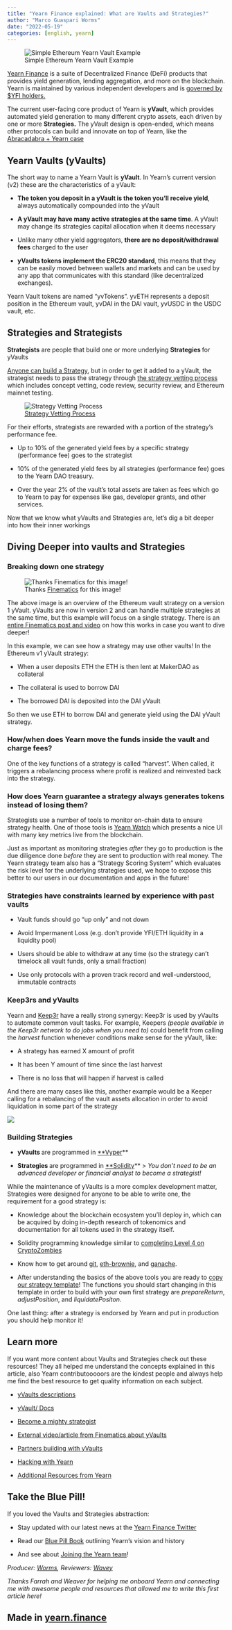 ```yaml
---
title: "Yearn Finance explained: What are Vaults and Strategies?"
author: "Marco Guaspari Worms"
date: "2022-05-19"
categories: [english, yearn]
---
```


![Simple Ethereum Yearn Vault Example](https://cdn-images-1.medium.com/max/8472/1*w_yyTn8XhKgxyiLPiEyVCw.png)

[Yearn Finance](http://yearn.finance/) is a suite of Decentralized Finance (DeFi) products that provides yield generation, lending aggregation, and more on the blockchain. Yearn is maintained by various independent developers and is [governed by $YFI holders.](https://medium.com/iearn/yearn-governance-explained-proposals-yfi-token-and-execution-113ec86c3a3f)

The current user-facing core product of Yearn is **yVault**, which provides automated yield generation to many different crypto assets, each driven by one or more **Strategies.** The yVault design is open-ended, which means other protocols can build and innovate on top of Yearn, like the [Abracadabra + Yearn case](https://twitter.com/MarcoWorms/status/1483223651684081670)

## Yearn Vaults (yVaults)

The short way to name a Yearn Vault is **yVault**. In Yearn’s current version (v2) these are the characteristics of a yVault:

* **The token you deposit in a yVault is the token you’ll receive yield**, always automatically compounded into the yVault

* **A yVault may have many active strategies at the same time**. A yVault may change its strategies capital allocation when it deems necessary

* Unlike many other yield aggregators, **there are no deposit/withdrawal fees** charged to the user

* **yVaults tokens implement the ERC20 standard**, this means that they can be easily moved between wallets and markets and can be used by any app that communicates with this standard (like decentralized exchanges).

Yearn Vault tokens are named “yvTokens”. yvETH represents a deposit position in the Ethereum vault, yvDAI in the DAI vault, yvUSDC in the USDC vault, etc.

## Strategies and Strategists

**Strategists** are people that build one or more underlying **Strategies **for yVaults

[Anyone can build a Strategy](https://docs.yearn.finance/developers/v2/getting-started), but in order to get it added to a yVault, the strategist needs to pass the strategy through [the strategy vetting process](https://docs.yearn.finance/developers/v2/getting-started#overview-of-our-vetting-process) which includes concept vetting, code review, security review, and Ethereum mainnet testing.

![[Strategy Vetting Process](https://docs.yearn.finance/developers/v2/getting-started#overview-of-our-vetting-process)](https://cdn-images-1.medium.com/max/13056/1*SpI9Okc__uDLVlq_Yc8wQw.png)

For their efforts, strategists are rewarded with a portion of the strategy’s performance fee.

* Up to 10% of the generated yield fees by a specific strategy (performance fee) goes to the strategist

* 10% of the generated yield fees by all strategies (performance fee) goes to the Yearn DAO treasury.

* Over the year 2% of the vault’s total assets are taken as fees which go to Yearn to pay for expenses like gas, developer grants, and other services.

Now that we know what yVaults and Strategies are, let’s dig a bit deeper into how their inner workings

## Diving Deeper into vaults and Strategies

### Breaking down one strategy

![Thanks [Finematics](https://twitter.com/finematics) for this image!](https://cdn-images-1.medium.com/max/2048/0*n4v8MB5KSs1FspkJ)

The above image is an overview of the Ethereum vault strategy on a version 1 yVault. yVaults are now in version 2 and can handle multiple strategies at the same time, but this example will focus on a single strategy. There is an [entire Finematics post and video](https://finematics.com/yearn-vaults-eth-vault-explained/) on how this works in case you want to dive deeper!

In this example, we can see how a strategy may use other vaults! In the Ethereum v1 yVault strategy:

* When a user deposits ETH the ETH is then lent at MakerDAO as collateral

* The collateral is used to borrow DAI

* The borrowed DAI is deposited into the DAI yVault

So then we use ETH to borrow DAI and generate yield using the DAI yVault strategy.

### How/when does Yearn move the funds inside the vault and charge fees?

One of the key functions of a strategy is called “harvest”. When called, it triggers a rebalancing process where profit is realized and reinvested back into the strategy.

### How does Yearn guarantee a strategy always generates tokens instead of losing them?

Strategists use a number of tools to monitor on-chain data to ensure strategy health. One of those tools is [Yearn Watch](https://yearn.watch/) which presents a nice UI with many key metrics live from the blockchain.

Just as important as monitoring strategies *after* they go to production is the due diligence done *before* they are sent to production with real money. The Yearn strategy team also has a “Strategy Scoring System” which evaluates the risk level for the underlying strategies used, we hope to expose this better to our users in our documentation and apps in the future!

### Strategies have constraints learned by experience with past vaults

* Vault funds should go “up only” and not down

* Avoid Impermanent Loss (e.g. don’t provide YFI/ETH liquidity in a liquidity pool)

* Users should be able to withdraw at any time (so the strategy can’t timelock all vault funds, only a small fraction)

* Use only protocols with a proven track record and well-understood, immutable contracts

### Keep3rs and yVaults

Yearn and [Keep3r](https://docs.keep3r.network/) have a really strong synergy: Keep3r is used by yVaults to automate common vault tasks. For example, Keepers *(people available in the Keep3r network to do jobs when you need to) *could benefit from calling the *harvest* function whenever conditions make sense for the yVault, like:

* A strategy has earned X amount of profit

* It has been Y amount of time since the last harvest

* There is no loss that will happen if harvest is called

And there are many cases like this, another example would be a Keeper calling for a rebalancing of the vault assets allocation in order to avoid liquidation in some part of the strategy

![](https://cdn-images-1.medium.com/max/2000/0*RU8sUADKESZxJ92f.jpg)

### Building Strategies

* **yVaults **are programmed in [**Vyper](https://vyper.readthedocs.io/en/stable/)**

* **Strategies **are programmed in [**Solidity](https://docs.soliditylang.org/en/v0.8.11/)**
>  *You don’t need to be an advanced developer or financial analyst to become a strategist!*

While the maintenance of yVaults is a more complex development matter, Strategies were designed for anyone to be able to write one, the requirement for a good strategy is:

* Knowledge about the blockchain ecosystem you’ll deploy in, which can be acquired by doing in-depth research of tokenomics and documentation for all tokens used in the strategy itself.

* Solidity programming knowledge similar to [completing Level 4 on CryptoZombies](https://cryptozombies.io/)

* Know how to get around [git](https://git-scm.com/), [eth-brownie](https://eth-brownie.readthedocs.io/en/stable/), and [ganache](https://trufflesuite.com/ganache/).

* After understanding the basics of the above tools you are ready to [copy our strategy template](https://github.com/yearn/brownie-strategy-mix)! The functions you should start changing in this template in order to build with your own first strategy are *prepareReturn*, *adjustPosition*, and *liquidatePositon.*

One last thing: after a strategy is endorsed by Yearn and put in production you should help monitor it!

## Learn more

If you want more content about Vaults and Strategies check out these resources! They all helped me understand the concepts explained in this article, also Yearn contributooooors are the kindest people and always help me find the best resource to get quality information on each subject.

* [yVaults descriptions](https://vaults.yearn.finance/)

* [yVault/ Docs](https://docs.yearn.finance/getting-started/products/yvaults/overview)

* [Become a mighty strategist](https://www.youtube.com/watch?v=NVR3teJw0Y0)

* [External video/article from Finematics about yVaults](https://finematics.com/yearn-vaults-eth-vault-explained/)

* [Partners building with yVaults](https://medium.com/iearn/yearn-partners-building-with-yvaults-4cd042ea092)

* [Hacking with Yearn](https://docs.yearn.finance/developers/v2/hacking-with-yearn)

* [Additional Resources from Yearn](https://docs.yearn.finance/developers/v2/additional-resources)

## Take the Blue Pill!

If you loved the Vaults and Strategies abstraction:

* Stay updated with our latest news at the [Yearn Finance Twitter](https://twitter.com/iearnfinance)

* Read our [Blue Pill Book](https://thebluepill.eth.link/) outlining Yearn’s vision and history

* And see about [Joining the Yearn team](https://yearnfinance.notion.site/Join-Us-3e9c95b9bd7846a18c0f1cbe6ab05eda)!

*Producer: [Worms](https://twitter.com/MarcoWorms), Reviewers: [Wavey](https://twitter.com/wavey0x)*

*Thanks Farrah and Weaver for helping me onboard Yearn and connecting me with awesome people and resources that allowed me to write this first article here!*

## Made in [yearn.finance](http://yearn.finance/)
